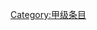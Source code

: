 {{catmore1|[[Wikipedia:地图专题|Wikipedia:地图专题]]}}
{{Articles by Quality| topic=地图|project=地图|format=TOC}}
{{Wikipedia category}}
{{emptycat}}
[[Category:甲级条目|Category:甲级条目]]